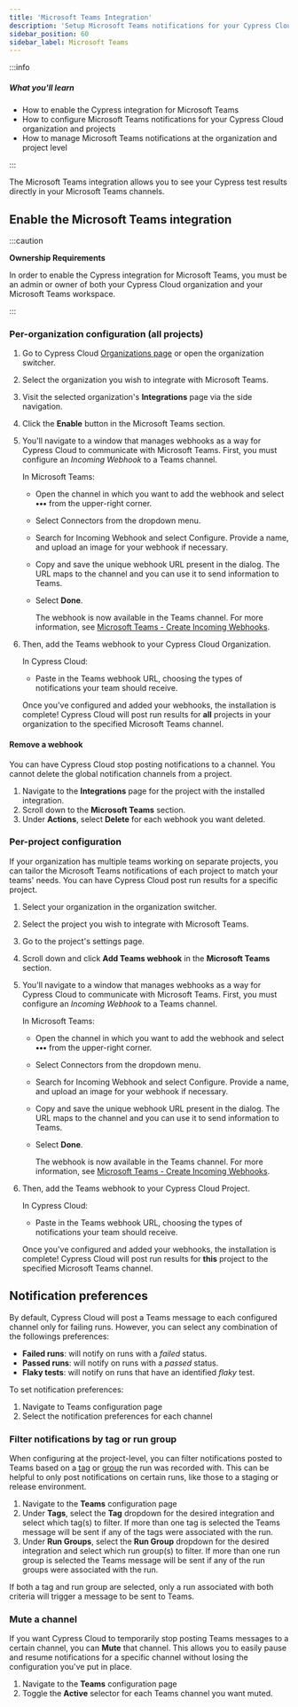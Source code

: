 ```yaml
---
title: 'Microsoft Teams Integration'
description: 'Setup Microsoft Teams notifications for your Cypress Cloud organization and projects.'
sidebar_position: 60
sidebar_label: Microsoft Teams
---
```


:::info

##### <Icon name="question-circle" color="#4BBFD2" /> What you'll learn

- How to enable the Cypress integration for Microsoft Teams
- How to configure Microsoft Teams notifications for your Cypress Cloud organization and projects
- How to manage Microsoft Teams notifications at the organization and project level

:::

The Microsoft Teams integration allows you to see your Cypress test results
directly in your Microsoft Teams channels.

<DocsImage
  src="/img/cloud/integrations/teams/ms-teams.png"
  alt="Cypress notification feed in Microsoft Teams channel"
  width={800}
/>

## Enable the Microsoft Teams integration

:::caution

<strong>Ownership Requirements</strong>

In order to enable the Cypress integration for Microsoft Teams, you must be an
admin or owner of both your Cypress Cloud organization and your Microsoft Teams
workspace.

:::

### Per-organization configuration (all projects)

1. Go to Cypress Cloud
   [Organizations page](https://cloud.cypress.io/organizations) or open the
   organization switcher.
2. Select the organization you wish to integrate with Microsoft Teams.

   <DocsImage
     src="/img/cloud/organizations/select-cypress-organization.jpg"
     alt="Select an organization"
     width={500}
   />

3. Visit the selected organization's **Integrations** page via the side
   navigation.

   <DocsImage
     src="/img/cloud/organizations/navigate-to-organization-integrations.jpg"
     alt="Install Cypress Microsoft Teams from Integrations"
     width={500}
   />

4. Click the **Enable** button in the Microsoft Teams section.

   <DocsImage
     src="/img/cloud/integrations/teams/enable-teams-integration.jpg"
     alt="Click enable under Microsoft Teams Integration"
     width={1000}
   />

5. You'll navigate to a window that manages webhooks as a way for Cypress Cloud
   to communicate with Microsoft Teams. First, you must configure an _Incoming
   Webhook_ to a Teams channel.

   In Microsoft Teams:

   - Open the channel in which you want to add the webhook and select **•••**
     from the upper-right corner.

   - Select Connectors from the dropdown menu.

     <DocsImage
       src="/img/cloud/integrations/teams/teams-connectors.png"
       alt="Visit project settings"
       width={300}
     />

   - Search for Incoming Webhook and select Configure. Provide a name, and
     upload an image for your webhook if necessary.

     <DocsImage
       src="/img/cloud/integrations/teams/teams-configure.png"
       alt="Visit project settings"
       width={500}
     />

   - Copy and save the unique webhook URL present in the dialog. The URL maps to
     the channel and you can use it to send information to Teams.

   - Select **Done**.

     <DocsImage
       src="/img/cloud/integrations/teams/teams-url.png"
       alt="Visit project settings"
       width={500}
     />

     The webhook is now available in the Teams channel. For more information,
     see
     [Microsoft Teams - Create Incoming Webhooks](https://learn.microsoft.com/en-us/microsoftteams/platform/webhooks-and-connectors/how-to/add-incoming-webhook?tabs=dotnet#create-incoming-webhooks-1).

6. Then, add the Teams webhook to your Cypress Cloud Organization.

   In Cypress Cloud:

   - Paste in the Teams webhook URL, choosing the types of notifications your
     team should receive.

     <DocsImage
       src="/img/cloud/integrations/teams/add-teams-webhook.jpg"
       alt="Click enable under Microsoft Teams Integration"
       width={450}
     />

   Once you've configured and added your webhooks, the installation is complete!
   Cypress Cloud will post run results for **all** projects in your organization
   to the specified Microsoft Teams channel.

#### Remove a webhook

You can have Cypress Cloud stop posting notifications to a channel. You cannot
delete the global notification channels from a project.

1. Navigate to the **Integrations** page for the project with the installed
   integration.
2. Scroll down to the **Microsoft Teams** section.
3. Under **Actions**, select **Delete** for each webhook you want deleted.

### Per-project configuration

If your organization has multiple teams working on separate projects, you can
tailor the Microsoft Teams notifications of each project to match your teams'
needs. You can have Cypress Cloud post run results for a specific project.

1. Select your organization in the organization switcher.
   <DocsImage
     src="/img/cloud/organizations/select-cypress-organization.jpg"
     alt="Select an organization"
     width={500}
   />
2. Select the project you wish to integrate with Microsoft Teams.
   <DocsImage
     src="/img/cloud/projects/select-cypress-project.jpg"
     alt="Select a project"
     width={600}
   />
3. Go to the project's settings page.
   <DocsImage
     src="/img/cloud/projects/select-project-settings.jpg"
     alt="Visit project settings"
     width={400}
   />
4. Scroll down and click **Add Teams webhook** in the **Microsoft Teams**
   section.
5. You'll navigate to a window that manages webhooks as a way for Cypress Cloud
   to communicate with Microsoft Teams. First, you must configure an _Incoming
   Webhook_ to a Teams channel.

   In Microsoft Teams:

   - Open the channel in which you want to add the webhook and select **•••**
     from the upper-right corner.

   - Select Connectors from the dropdown menu.

     <DocsImage
       src="/img/cloud/integrations/teams/teams-connectors.png"
       alt="Open channel menu menu and select Connectors"
       width={300}
     />

   - Search for Incoming Webhook and select Configure. Provide a name, and
     upload an image for your webhook if necessary.

     <DocsImage
       src="/img/cloud/integrations/teams/teams-configure.png"
       alt="Click Configure Incoming Webhook"
       width={500}
     />

   - Copy and save the unique webhook URL present in the dialog. The URL maps to
     the channel and you can use it to send information to Teams.

   - Select **Done**.

     <DocsImage
       src="/img/cloud/integrations/teams/teams-url.png"
       alt="Copy url and Click Done"
       width={500}
     />

     The webhook is now available in the Teams channel. For more information,
     see
     [Microsoft Teams - Create Incoming Webhooks](https://learn.microsoft.com/en-us/microsoftteams/platform/webhooks-and-connectors/how-to/add-incoming-webhook?tabs=dotnet#create-incoming-webhooks-1).

6. Then, add the Teams webhook to your Cypress Cloud Project.

   In Cypress Cloud:

   - Paste in the Teams webhook URL, choosing the types of notifications your
     team should receive.

     <DocsImage
       src="/img/cloud/integrations/teams/add-teams-webhook.jpg"
       alt="Paste in the Teams webhook URL"
       width={450}
     />

   Once you've configured and added your webhooks, the installation is complete!
   Cypress Cloud will post run results for **this** project to the specified
   Microsoft Teams channel.

## Notification preferences

By default, Cypress Cloud will post a Teams message to each configured channel
only for failing runs. However, you can select any combination of the followings preferences:

- **Failed runs**: will notify on runs with a _failed_ status.
- **Passed runs**: will notify on runs with a _passed_ status.
- **Flaky tests**: will notify on runs that have an identified _flaky_ test.

To set notification preferences:

1. Navigate to Teams configuration page
2. Select the notification preferences for each channel

### Filter notifications by tag or run group

When configuring at the project-level, you can filter notifications posted to Teams based on a
[tag](/app/references/command-line#cypress-run-tag-lt-tag-gt) or
[group](/app/references/command-line#cypress-run-group-lt-name-gt) the run was
recorded with. This can be helpful to only post notifications on certain runs,
like those to a staging or release environment.

1. Navigate to the **Teams** configuration page
2. Under **Tags**, select the **Tag** dropdown for the desired integration and
   select which tag(s) to filter. If more than one tag is selected the Teams message will be sent
   if any of the tags were associated with the run.
3. Under **Run Groups**, select the **Run Group** dropdown for the desired integration and
   select which run group(s) to filter. If more than one run group is selected the Teams message will be
   sent if any of the run groups were associated with the run.

If both a tag and run group are selected, only a run associated with both criteria will
trigger a message to be sent to Teams.

### Mute a channel

If you want Cypress Cloud to temporarily stop posting Teams messages to a
certain channel, you can **Mute** that channel. This allows you to easily pause
and resume notifications for a specific channel without losing the configuration
you've put in place.

1. Navigate to the **Teams** configuration page
2. Toggle the **Active** selector for each Teams channel you want muted.
